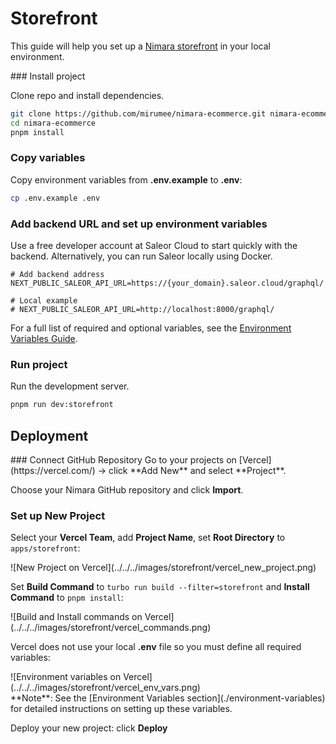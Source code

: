 
# Storefront

This guide will help you set up a [Nimara storefront](https://www.demo.nimara.store) in your local environment.

<Steps>
### Install project

Clone repo and install dependencies.

```bash
git clone https://github.com/mirumee/nimara-ecommerce.git nimara-ecommerce
cd nimara-ecommerce
pnpm install
```

### Copy variables

Copy environment variables from **.env.example** to **.env**:

```bash
cp .env.example .env
```

### Add backend URL and set up environment variables

Use a free developer account at Saleor Cloud to start quickly with the backend. Alternatively, you can run Saleor locally using Docker.

```properties
# Add backend address
NEXT_PUBLIC_SALEOR_API_URL=https://{your_domain}.saleor.cloud/graphql/

# Local example
# NEXT_PUBLIC_SALEOR_API_URL=http://localhost:8000/graphql/
```

For a full list of required and optional variables, see the [Environment Variables Guide](./environment-variables).

### Run project

Run the development server.

```bash
pnpm run dev:storefront
```

</Steps>

## Deployment

<Steps>
### Connect GitHub Repository
Go to your projects on [Vercel](https://vercel.com/) -> click **Add New** and select **Project**.

Choose your Nimara GitHub repository and click **Import**.

### Set up New Project

Select your **Vercel Team**, add **Project Name**, set **Root Directory** to `apps/storefront`:

<div style={{ maxWidth: "400px", width: "100%", margin: "auto" }}>
  ![New Project on Vercel](../../../images/storefront/vercel_new_project.png)
</div>

Set **Build Command** to `turbo run build --filter=storefront` and **Install Command** to `pnpm install`:

<div style={{ maxWidth: "400px", width: "100%", margin: "auto" }}>
  ![Build and Install commands on
  Vercel](../../../images/storefront/vercel_commands.png)
</div>

Vercel does not use your local **.env** file so you must define all required variables:

<div style={{ maxWidth: "400px", width: "100%", margin: "auto" }}>
  ![Environment variables on
  Vercel](../../../images/storefront/vercel_env_vars.png)
</div>
**Note**: See the [Environment Variables section](./environment-variables) for
detailed instructions on setting up these variables.

Deploy your new project: click **Deploy**

</Steps>
